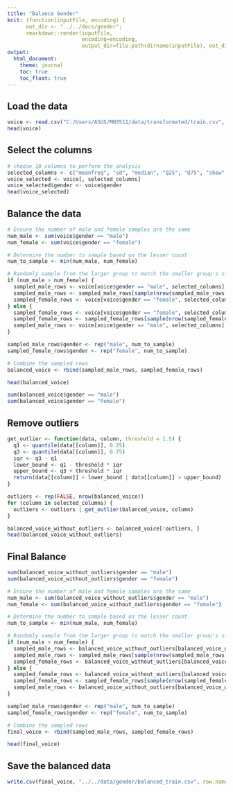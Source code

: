 ```yaml
---
title: "Balance Gender"
knit: (function(inputFile, encoding) {
      out_dir <- "../../docs/gender";
      rmarkdown::render(inputFile,
                        encoding=encoding,
                        output_dir=file.path(dirname(inputFile), out_dir))})
output:
  html_document:
    theme: journal
    toc: true
    toc_float: true
---
```


## Load the data

```r
voice <- read.csv("C:/Users/ASUS/MH3511/data/transformated/train.csv", header = TRUE)
head(voice)
```

## Select the columns

```r
# choose 10 columns to perform the analysis
selected_columns <- c("meanfreq", "sd", "median", "Q25", "Q75", "skew", "sp.ent", "sfm", "meanfun")
voice_selected <- voice[, selected_columns]
voice_selected$gender <- voice$gender
head(voice_selected)
```
## Balance the data

```r
# Ensure the number of male and female samples are the same
num_male <- sum(voice$gender == "male")
num_female <- sum(voice$gender == "female")

# Determine the number to sample based on the lesser count
num_to_sample <- min(num_male, num_female)

# Randomly sample from the larger group to match the smaller group's size
if (num_male > num_female) {
  sampled_male_rows <- voice[voice$gender == "male", selected_columns]
  sampled_male_rows <- sampled_male_rows[sample(nrow(sampled_male_rows), num_to_sample), ]
  sampled_female_rows <- voice[voice$gender == "female", selected_columns]
} else {
  sampled_female_rows <- voice[voice$gender == "female", selected_columns]
  sampled_female_rows <- sampled_female_rows[sample(nrow(sampled_female_rows), num_to_sample), ]
  sampled_male_rows <- voice[voice$gender == "male", selected_columns]
}

sampled_male_rows$gender <- rep("male", num_to_sample)
sampled_female_rows$gender <- rep("female", num_to_sample)

# Combine the sampled rows
balanced_voice <- rbind(sampled_male_rows, sampled_female_rows)

head(balanced_voice)
```

```r
sum(balanced_voice$gender == "male")
sum(balanced_voice$gender == "female")
```

## Remove outliers

```r
get_outlier <- function(data, column, threshold = 1.5) {
  q1 <- quantile(data[[column]], 0.25)
  q3 <- quantile(data[[column]], 0.75)
  iqr <- q3 - q1
  lower_bound <- q1 - threshold * iqr
  upper_bound <- q3 + threshold * iqr
  return(data[[column]] < lower_bound | data[[column]] > upper_bound)
}
```

```r
outliers <- rep(FALSE, nrow(balanced_voice))
for (column in selected_columns) {
  outliers <- outliers | get_outlier(balanced_voice, column)
}
```

```r
balanced_voice_without_outliers <- balanced_voice[!outliers, ]
head(balanced_voice_without_outliers)
```

## Final Balance

```r
sum(balanced_voice_without_outliers$gender == "male")
sum(balanced_voice_without_outliers$gender == "female")

# Ensure the number of male and female samples are the same
num_male <- sum(balanced_voice_without_outliers$gender == "male")
num_female <- sum(balanced_voice_without_outliers$gender == "female")

# Determine the number to sample based on the lesser count
num_to_sample <- min(num_male, num_female)

# Randomly sample from the larger group to match the smaller group's size
if (num_male > num_female) {
  sampled_male_rows <- balanced_voice_without_outliers[balanced_voice_without_outliers$gender == "male", selected_columns]
  sampled_male_rows <- sampled_male_rows[sample(nrow(sampled_male_rows), num_to_sample), ]
  sampled_female_rows <- balanced_voice_without_outliers[balanced_voice_without_outliers$gender == "female", selected_columns]
} else {
  sampled_female_rows <- balanced_voice_without_outliers[balanced_voice_without_outliers$gender == "female", selected_columns]
  sampled_female_rows <- sampled_female_rows[sample(nrow(sampled_female_rows), num_to_sample), ]
  sampled_male_rows <- balanced_voice_without_outliers[balanced_voice_without_outliers$gender == "male", selected_columns]
}

sampled_male_rows$gender <- rep("male", num_to_sample)
sampled_female_rows$gender <- rep("female", num_to_sample)

# Combine the sampled rows
final_voice <- rbind(sampled_male_rows, sampled_female_rows)

head(final_voice)
```

## Save the balanced data

```r
write.csv(final_voice, "../../data/gender/balanced_train.csv", row.names = FALSE)
```

